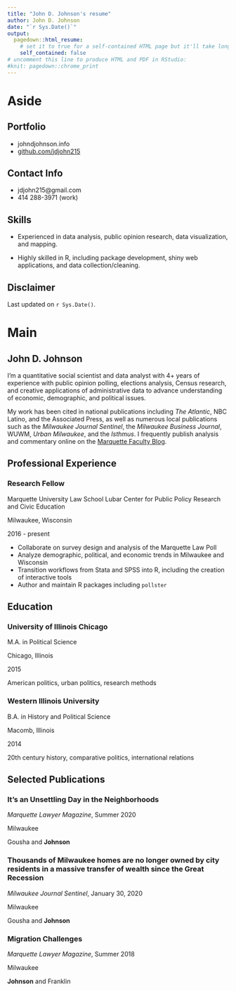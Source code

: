 ```yaml
---
title: "John D. Johnson's resume"
author: John D. Johnson
date: "`r Sys.Date()`"
output:
  pagedown::html_resume:
    # set it to true for a self-contained HTML page but it'll take longer to render
    self_contained: false
# uncomment this line to produce HTML and PDF in RStudio:
#knit: pagedown::chrome_print
---
```


Aside
================================================================================

Portfolio {#portfolio}
--------------------------------------------------------------------------------

- <i class="fa fa-globe"></i> johndjohnson.info
- <i class="fa fa-github"></i> [github.com/jdjohn215](github.com/jdjohn215)

Contact Info {#contact}
--------------------------------------------------------------------------------

- <i class="fa fa-envelope"></i> jdjohn215@gmail.com
- <i class="fa fa-phone"></i> 414 288-3971 (work)


Skills {#skills}
--------------------------------------------------------------------------------

- Experienced in data analysis, public opinion research, data visualization,
and mapping.

- Highly skilled in R, including package development, shiny web applications,
and data collection/cleaning.


Disclaimer {#disclaimer}
--------------------------------------------------------------------------------

Last updated on `r Sys.Date()`.



Main
================================================================================

John D. Johnson {#title}
--------------------------------------------------------------------------------

I'm a quantitative social scientist and data analyst with 4+ years of experience with
public opinion polling, elections analysis, Census research, and creative
applications of administrative data to advance understanding of economic,
demographic, and political issues.

My work has been cited in national publications including *The Atlantic*, NBC Latino,
and the Associated Press, as well as numerous local publications such as the
*Milwaukee Journal Sentinel*, the *Milwaukee Business Journal*, WUWM, *Urban Milwaukee*,
and the *Isthmus*. I frequently publish analysis and commentary online on the [Marquette
Faculty Blog](https://law.marquette.edu/facultyblog/author/john-johnson/).

Professional Experience {data-icon=laptop}
--------------------------------------------------------------------------------

### Research Fellow

Marquette University Law School Lubar Center for Public Policy Research and Civic Education

Milwaukee, Wisconsin

2016 - present

::: concise
- Collaborate on survey design and analysis of the Marquette Law Poll
- Analyze demographic, political, and economic trends in Milwaukee and Wisconsin
- Transition workflows from Stata and SPSS into R, including the creation of
interactive tools
- Author and maintain R packages including `pollster`
:::


Education {data-icon=graduation-cap data-concise=true}
--------------------------------------------------------------------------------

### University of Illinois Chicago

M.A. in Political Science

Chicago, Illinois

2015

American politics, urban politics, research methods

### Western Illinois University

B.A. in History and Political Science

Macomb, Illinois

2014

20th century history, comparative politics, international relations


Selected Publications {data-icon=file}
--------------------------------------------------------------------------------

### It's an Unsettling Day in the Neighborhoods

*Marquette Lawyer Magazine*, Summer 2020

Milwaukee 

Gousha and **Johnson**

### Thousands of Milwaukee homes are no longer owned by city residents in a massive transfer of wealth since the Great Recession

*Milwaukee Journal Sentinel*, January 30, 2020

Milwaukee

Gousha and **Johnson**

### Migration Challenges

*Marquette Lawyer Magazine*, Summer 2018

Milwaukee

**Johnson** and Franklin

